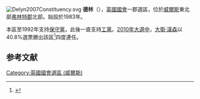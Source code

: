 [[File:Delyn2007Constituency.svg|right]]
'''德林'''（{{lang-en|Delyn}}），[[英國|英國]][[英國國會|國會]]一郡選區，位於[[威爾斯|威爾斯]]東北部[[弗林特郡|弗林特郡]]北部。始設於1983年。

本區至1992年支持[[保守黨_(英國)|保守黨]]，此後一直支持[[工黨_(英國)|工黨]]。[[2010年英國大選|2010年大選中]]，[[大衛·漢森|大衛·漢森]]以40.8%選票勝出該區<ref name="">{{cite news
|publisher=[[英國廣播公司|英國廣播公司]]
|date=2010年5月7日
|title=Election 2010/Constituency/Delyn
|url=http://news.bbc.co.uk/1/shared/election2010/results/constituency/w02.stm
|accessdate=2010年6月9日
|archive-date=2017年9月6日
|archive-url=https://web.archive.org/web/20170906182439/http://news.bbc.co.uk/1/shared/election2010/results/constituency/w02.stm
|dead-url=no
}}</ref>四度連任。

==参考文献==
<div class="references-small">
<references></references>
</div>

{{DEFAULTSORT:Delyn (UK Parliament constituency)}}
[[Category:英國國會選區_(威爾斯)|Category:英國國會選區 (威爾斯)]]